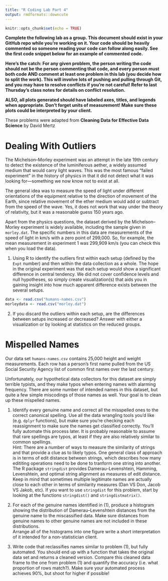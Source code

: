 ```yaml
---
title: "R Coding Lab Part 4"
output: rmdformats::downcute
---
```

  
  ```r
knitr::opts_chunk$set(echo = TRUE)
```

**Complete the following lab as a group. This document should exist in your GitHub repo while you're working on it. Your code should be heavily commented so someone reading your code can follow along easily. See the first code snippet below for an example of commented code.**

**Here's the catch: For any given problem, the person writing the code should not be the person commenting that code, and every person must both code AND comment at least one problem in this lab (you decide how to split the work). This will involve lots of pushing and pulling through Git, and you may have to resolve conflicts if you're not careful! Refer to last Thursday's class notes for details on conflict resolution.**

**ALSO, all plots generated should have labeled axes, titles, and legends when appropriate. Don't forget units of measurement! Make sure these plots could be interpreted by your client.**

These problems were adapted from **Cleaning Data for Effective Data Science** by David Mertz

# Dealing With Outliers

The Michelson–Morley experiment was an attempt in the late 19th century to detect the existence of the luminiferous aether, a widely assumed medium that would carry light waves. This was the most famous “failed experiment” in the history of physics in that it did not detect what it was looking for—something we now know not to exist at all.

The general idea was to measure the speed of light under different orientations of the equipment relative to the direction of movement of the Earth, since relative movement of the ether medium would add or subtract from the speed of the wave. Yes, it does not work that way under the theory of relativity, but it was a reasonable guess 150 years ago.

Apart from the physics questions, the dataset derived by the Michelson–Morley experiment is widely available, including the sample given in `morley.dat`. The specific numbers in this data are measurements of the speed of light in km/s with a zero point of 299,000. So, for example, the mean measurement in experiment 1 was 299,909 km/s (you can check this when you load the data).

1) Using R to identify the outliers first within each setup (defined by the `Expt` number) and then within the data collection as a whole. The hope in the original experiment was that each setup would show a significant difference in central tendency. We did not cover confidence levels and null hypotheses, so simply create visualization(s) that aids you in gaining insight into how much apparent difference exists between the several setups.
```r
data <- read.csv("humans-names.csv")
morleydata <- read.csv("morley.dat")


```


2) If you discard the outliers within each setup, are the differences between setups increased or decreased? Answer with either a visualization or by looking at statistics on the reduced groups.

# Mispelled Names
Our data set `humans-names.csv` contains 25,000 height and weight measurements. Each row has a person’s first name pulled from the US Social Security Agency list of common first names over the last century.

Unfortunately, our hypothetical data collectors for this dataset are simply terrible typists, and they make typos when entering names with alarming frequency. There are some number of intended names in this dataset, but quite a few simple miscodings of those names as well. Your goal is to clean up these mispelled names.

1) Identify every genuine name and correct all the misspelled ones to the correct canonical spelling. Use all the data wrangling tools you'd like (e.g. `dplyr` functions), but make sure you're checking each reassignment to make sure the names get classified correctly. You'll fully automate this process later. It is probably reasonable to assume that rare spellings are typos, at least if they are also relatively similar to common spellings.  
Hint: There are a number of ways to measure the similarity of strings and that provide a clue as to likely typos. One general class of approach is in terms of edit distance between strings, which describes how many edititing operations need to be done to tranform one string into another. The R package `stringdist` provides Damerau–Levenshtein, Hamming, Levenshtein, and optimal string alignment as measures of edit distance. Keep in mind that sometimes multiple legitimate names are actually close to each other in terms of similarity measures (Dan VS Don, Jacob VS Jakob, etc). If you want to use `stringdist` for this problem, start by looking at the functions `stringdist()` and `stringdistmatrix()`.

2) For each of the genuine names identified in (1), produce a histogram showing the distribution of Damerau–Levenshtein distances from the genuine name to the miscassified data. Make sure distances from genuine names to other genuine names are not included in these distributions.  
Arrange all of the histograms into one figure write a short interpretation of it intended for a non-statistician client. 

3) Write code that reclassifies names similar to problem (1), but fully automated. You should end up with a function that takes the original data set and returns a cleaned version. Compare this cleaned data frame to the one from problem (1) and quantify the accuracy (i.e. what proportion of rows match?). Make sure your automated process achieves 90%, but shoot for higher if possible! 